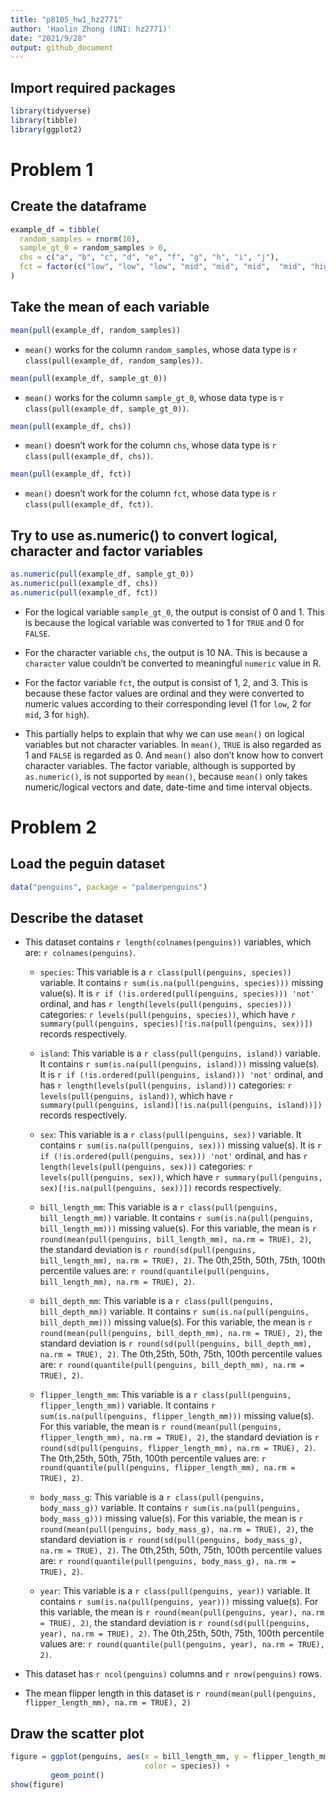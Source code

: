 ```yaml
---
title: "p8105_hw1_hz2771"
author: 'Haolin Zhong (UNI: hz2771)'
date: "2021/9/28"
output: github_document
---
```


## Import required packages

```r
library(tidyverse)
library(tibble)
library(ggplot2)
```


# Problem 1

## Create the dataframe

```r
example_df = tibble(
  random_samples = rnorm(10),
  sample_gt_0 = random_samples > 0,
  chs = c("a", "b", "c", "d", "e", "f", "g", "h", "i", "j"),
  fct = factor(c("low", "low", "low", "mid", "mid", "mid",  "mid", "high", "high","high"), levels = c("low", "mid", "high"))
)
```


## Take the mean of each variable

```r
mean(pull(example_df, random_samples))
```

- `mean()` works for the column `random_samples`, whose data type is 
`r class(pull(example_df, random_samples))`.

```r
mean(pull(example_df, sample_gt_0))
```

- `mean()` works for the column `sample_gt_0`, 
whose data type is `r class(pull(example_df, sample_gt_0))`.

```r
mean(pull(example_df, chs))
```

- `mean()` doesn't work for the column `chs`, whose data type is 
`r class(pull(example_df, chs))`.

```r
mean(pull(example_df, fct))
```

- `mean()` doesn't work for the column `fct`, whose data type is 
`r class(pull(example_df, fct))`.


## Try to use as.numeric() to convert logical, character and factor variables

```r
as.numeric(pull(example_df, sample_gt_0))
as.numeric(pull(example_df, chs))
as.numeric(pull(example_df, fct))
```

- For the logical variable `sample_gt_0`, the output is consist of 0 and 1. 
This is because the logical variable was converted to 1 for `TRUE` and 0 
for `FALSE`. 

- For the character variable `chs`, the output is 10 NA. This is because a 
`character` value couldn't be converted to meaningful `numeric` value in R.

- For the factor variable `fct`, the output is consist of 1, 2, and 3. This is 
because these factor values are ordinal and they were converted to numeric 
values according to their corresponding level (1 for `low`, 2 for `mid`,
3 for `high`).

- This partially helps to explain that why we can use `mean()` on logical 
variables but not character variables. In `mean()`, `TRUE` is also regarded 
as 1 and `FALSE` is regarded as 0. And `mean()` also don't know how to convert 
character variables. The factor variable, although is supported by 
`as.numeric()`, is not supported by `mean()`, because `mean()` only takes 
numeric/logical vectors and date, date-time and time interval objects.


# Problem 2

## Load the peguin dataset

```r
data("penguins", package = "palmerpenguins")
```


## Describe the dataset

- This dataset contains `r length(colnames(penguins))` variables, which are: 
`r colnames(penguins)`.

    - `species`: This variable is a `r class(pull(penguins, species))` variable. 
    It contains `r sum(is.na(pull(penguins, species)))` missing value(s). It is
    `r if (!is.ordered(pull(penguins, species))) 'not'` ordinal, and has 
    `r length(levels(pull(penguins, species)))` categories: 
    `r levels(pull(penguins, species))`, which have 
    `r summary(pull(penguins, species)[!is.na(pull(penguins, sex))])` 
    records respectively.
    
    - `island`: This variable is a `r class(pull(penguins, island))` variable. 
    It contains `r sum(is.na(pull(penguins, island)))` missing value(s). It is
    `r if (!is.ordered(pull(penguins, island))) 'not'` ordinal, and has 
    `r length(levels(pull(penguins, island)))` categories: 
    `r levels(pull(penguins, island))`, which have 
    `r summary(pull(penguins, island)[!is.na(pull(penguins, island))])` 
    records respectively.

    - `sex`: This variable is a `r class(pull(penguins, sex))` variable. 
    It contains `r sum(is.na(pull(penguins, sex)))` missing value(s). It is
    `r if (!is.ordered(pull(penguins, sex))) 'not'` ordinal, and has 
    `r length(levels(pull(penguins, sex)))` categories: 
    `r levels(pull(penguins, sex))`, which have 
    `r summary(pull(penguins, sex)[!is.na(pull(penguins, sex))])` 
    records respectively.
    
    - `bill_length_mm`: This variable is a 
    `r class(pull(penguins, bill_length_mm))` variable. It contains 
    `r sum(is.na(pull(penguins, bill_length_mm)))` missing value(s). 
    For this variable, the mean is 
    `r round(mean(pull(penguins, bill_length_mm), na.rm = TRUE), 2)`, 
    the standard deviation is 
    `r round(sd(pull(penguins, bill_length_mm), na.rm = TRUE), 2)`. 
    The 0th,25th, 50th, 75th, 100th percentile values are: 
    `r round(quantile(pull(penguins, bill_length_mm), na.rm = TRUE), 2)`.
    
    - `bill_depth_mm`: This variable is a 
    `r class(pull(penguins, bill_depth_mm))` variable. It contains 
    `r sum(is.na(pull(penguins, bill_depth_mm)))` missing value(s). 
    For this variable, the mean is 
    `r round(mean(pull(penguins, bill_depth_mm), na.rm = TRUE), 2)`, 
    the standard deviation is 
    `r round(sd(pull(penguins, bill_depth_mm), na.rm = TRUE), 2)`. 
    The 0th,25th, 50th, 75th, 100th percentile values are: 
    `r round(quantile(pull(penguins, bill_depth_mm), na.rm = TRUE), 2)`.
    
    - `flipper_length_mm`: This variable is a 
    `r class(pull(penguins, flipper_length_mm))` variable. It contains 
    `r sum(is.na(pull(penguins, flipper_length_mm)))` missing value(s). 
    For this variable, the mean is 
    `r round(mean(pull(penguins, flipper_length_mm), na.rm = TRUE), 2)`, 
    the standard deviation is 
    `r round(sd(pull(penguins, flipper_length_mm), na.rm = TRUE), 2)`. 
    The 0th,25th, 50th, 75th, 100th percentile values are: 
    `r round(quantile(pull(penguins, flipper_length_mm), na.rm = TRUE), 2)`.
    
    - `body_mass_g`: This variable is a 
    `r class(pull(penguins, body_mass_g))` variable. It contains 
    `r sum(is.na(pull(penguins, body_mass_g)))` missing value(s). 
    For this variable, the mean is 
    `r round(mean(pull(penguins, body_mass_g), na.rm = TRUE), 2)`, 
    the standard deviation is 
    `r round(sd(pull(penguins, body_mass_g), na.rm = TRUE), 2)`. 
    The 0th,25th, 50th, 75th, 100th percentile values are: 
    `r round(quantile(pull(penguins, body_mass_g), na.rm = TRUE), 2)`.
    
    - `year`: This variable is a 
    `r class(pull(penguins, year))` variable. It contains 
    `r sum(is.na(pull(penguins, year)))` missing value(s). 
    For this variable, the mean is 
    `r round(mean(pull(penguins, year), na.rm = TRUE), 2)`, 
    the standard deviation is 
    `r round(sd(pull(penguins, year), na.rm = TRUE), 2)`. 
    The 0th,25th, 50th, 75th, 100th percentile values are: 
    `r round(quantile(pull(penguins, year), na.rm = TRUE), 2)`.

- This dataset has `r ncol(penguins)` columns and `r nrow(penguins)` rows.

- The mean flipper length in this dataset is 
`r round(mean(pull(penguins, flipper_length_mm), na.rm = TRUE), 2)`


## Draw the scatter plot

```r
figure = ggplot(penguins, aes(x = bill_length_mm, y = flipper_length_mm, 
                              color = species)) +
         geom_point()
show(figure)
```














